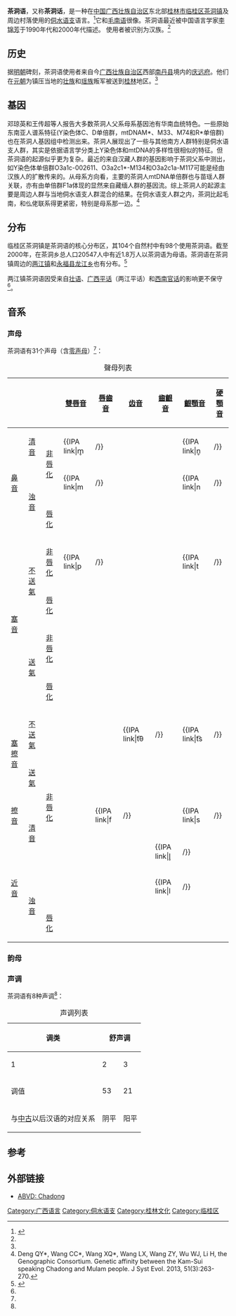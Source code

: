 {{Infobox language
|name=茶洞语
|states={{PRC}}
|region=[[广西壮族自治区|广西壮族自治区]][[桂林市|桂林市]][[临桂区|临桂区]]、[[永福县|永福县]]
|speakers=20,000 
|date=2006
|ref=e18
|familycolor=壮侗语系
|fam2=[[侗水语支|侗水语支]]
|iso3=cdy
|glotto=chad1240
|glottorefname=Chadong
}}

'''茶洞语'''，又称'''茶洞话'''，是一种在[[中国|中国]][[广西壮族自治区|广西壮族自治区]]东北部[[桂林市|桂林市]][[临桂区|临桂区]][[茶洞镇|茶洞镇]]及周边村落使用的[[侗水语支|侗水语支]]语言。<ref name=Routledge>{{cite book|editor1-first=Anthony|editor1-last=Diller|editor2-first=Jerold|editor2-last=Edmondson|editor3-first=Yongxian|editor3-last=Luo|year=2008|title=The Tai–Kadai Languages|publisher=[[Routledge|Routledge]]|isbn=978-0-203-64187-3|chapter=Chapter 21: Chadong, a Newly-Discovered Kam–Sui Language in Northern Guangxi|pages=596–620}}<!--|access-date=2010-12-22--></ref>它和[[毛南语|毛南语]]很像。茶洞语最近被中国语言学家[[李锦芳|李锦芳]]于1990年代和2000年代描述。
使用者被识别为汉族。<ref name=Routledge/>

==历史==
据[[明朝|明朝]]碑刻，茶洞语使用者来自今[[广西壮族自治区|广西壮族自治区]]西部[[南丹县|南丹县]]境内的[[庆远府|庆远府]]。他们在[[元朝|元朝]]为镇压当地的[[壮族|壮族]]和[[瑶族|瑶族]]叛军被送到[[桂林|桂林]]地区。<ref name=Routledge />

==基因==
邓琼英和王传超等人报告大多数茶洞人父系母系基因池有华南血统特色。一些原始东南亚人谱系特征(Y染色体C、D单倍群，mtDNAM*、M33、M74和R*单倍群)也在茶洞人基因组中检测出来。茶洞人展现出了一些与其他南方人群特别是侗水语支人群，其实是依据语言学分类上Y染色体和mtDNA的多样性很相似的特征。但茶洞语的起源似乎更为复杂。最近的来自汉藏人群的基因影响于茶洞父系中测出，如Y染色体单倍群O3a1c-002611、O3a2c1*-M134和O3a2c1a-M117可能是经由汉族人的扩散传来的。从母系方向看，主要的茶洞人mtDNA单倍群也与苗瑶人群关联，亦有由单倍群F1a体现的显然来自藏缅人群的基因流。综上茶洞人的起源主要是周边人群与当地侗水语支人群混合的结果。在侗水语支人群之内，茶洞比起毛南，和仫佬联系得更紧密，特别是母系那一边。<ref>Deng QY*, Wang CC*, Wang XQ*, Wang LX, Wang ZY, Wu WJ, Li H, the Genographic Consortium. Genetic affinity between the Kam-Sui speaking Chadong and Mulam people. J Syst Evol. 2013, 51(3):263-270.</ref>

==分布==
临桂区茶洞镇是茶洞语的核心分布区，其104个自然村中有98个使用茶洞语。截至2000年，在茶洞乡总人口20547人中有近1.8万人以茶洞语为母语。茶洞语在茶洞镇周边的[[两江镇_(桂林市)|两江镇]]和[[永福县|永福县]][[龙江乡_(永福县)|龙江乡]]也有分布。<ref name=茶洞语研究>{{cite book|author=[[李如龙|李如龙]]|author2=侯小英|author3=林天送|author4=秦恺|year=2012|title=茶洞语研究|location=北京|publisher=[[民族出版社|民族出版社]]|ISBN=978-7-105-12321-6}}</ref>

两江镇茶洞语因受来自[[壮语|壮语]]、[[广西平话|广西平话]]（两江平话）和[[西南官话|西南官话]]的影响更不保守<ref name=Routledge />。

==音系==

===声母===
茶洞语有31个声母（含[[零声母|零声母]]）<ref name=茶洞语研究 />：

{| class="wikitable" style="text-align:center;"
|+聲母列表
! colspan="3" | !![[雙唇音|雙唇音]]||[[唇齒音|唇齒音]]
![[齿音|齿音]]||[[齒齦音|齒齦音]]||[[齦顎音|齦顎音]]
![[硬顎音|硬顎音]]||[[軟顎音|軟顎音]]
![[聲門音|聲門音]]
|-
! rowspan="3" |[[鼻音_(辅音)|鼻音]]
![[清音|清音]]
! rowspan="2" |[[唇化|非唇化]]
|{{IPA link|m̥||/}}
|
|
|{{IPA link|n̥||/}}
|{{IPA|/ȵ̥/|}}
|
|
|
|-
! rowspan="2" |[[浊音|浊音]]
|{{IPA link|m||/}}||
| ||{{IPA link|n||/}}|| {{IPA link|ȵ||/}}
| ||{{IPA link|ŋ||/}}
|
|-
![[唇化|唇化]]
|
|
|
|
|
|
|{{IPA|/ŋʷ/}}
|
|-
! rowspan="4" |[[塞音|塞音]]|| rowspan="2" |[[送氣|不送氣]]
![[唇化|非唇化]]
|{{IPA link|p||/}}||
| ||{{IPA link|t||/}}||
|{{IPA link|c||/}}
|{{IPA link|k||/}}
|（{{IPA|/[[零声母|∅]]/}}）
|-
![[唇化|唇化]]
|
|
|
|
|
|
|{{IPA|/kʷ/}}
|
|-
! rowspan="2" |[[送氣|送氣]]
![[唇化|非唇化]]
|{{IPA|/pʰ/}}||
| ||{{IPA|/tʰ/}}||
|{{IPA|/cʰ/}}
|{{IPA|/kʰ/}}
|
|-
![[唇化|唇化]]
|
|
|
|
|
|
|{{IPA|/kʰʷ/}}
|
|-
! rowspan="2" |[[塞擦音|塞擦音]]!![[送氣|不送氣]]
! rowspan="5" |[[唇化|非唇化]]
| ||
| {{IPA link|t͡θ||/}}||{{IPA link|t͡s||/}}
|
| ||
|
|-
![[送氣|送氣]]
| ||
| {{IPA|/t͡θʰ/}}||{{IPA|/tsʰ/}}
|
| ||
|
|-
![[擦音|擦音]]
! rowspan="2" |[[清音|清音]]
| ||{{IPA link|f||/}}
| ||{{IPA link|s||/}}
|
|{{IPA link|ç||/}}||
|{{IPA link|h||/}}
|-
! rowspan="3" |[[近音|近音]]
| ||
| ||{{IPA link|l̥||/}}||
| ||
|
|-
! rowspan="2" |[[浊音|浊音]]
|
|
|
|{{IPA link|l||/}}
|
|{{IPA link|j||/}}
|
|
|-
![[唇化|唇化]]
|
|
|
|
|
|
|{{IPA link|w||/}}
|
|}

===韵母===

===声调===
茶洞语有8种声调<ref name="茶洞语研究" />：
{| class="wikitable"
|+声调列表
! rowspan="2" |调类
! colspan="6" |舒声调
! colspan="2" |促声调
|-
|1
|2
|3
|4
|5
|6
|7
|8
|-
!调值
|53
|21
|31
|23
|45
|35
|5（短元音）
31（长元音）
|23
|-
!与[[中古汉语|中古]]以后汉语的对应关系
|阴平
|阳平
|阴上
|阳上
|阴去
|阳去
|阴入
|阳入
|}

==参考==
{{Reflist}}

==外部链接==
* [https://abvd.shh.mpg.de/austronesian/language.php?id=717 ABVD: Chadong] {{Wayback|url=https://abvd.shh.mpg.de/austronesian/language.php?id=717 |date=20220301152025 }}

{{中国语言}}
{{壮侗语系}}
[[Category:广西语言|Category:广西语言]]
[[Category:侗水语支|Category:侗水语支]]
[[Category:桂林文化|Category:桂林文化]]
[[Category:临桂区|Category:临桂区]]